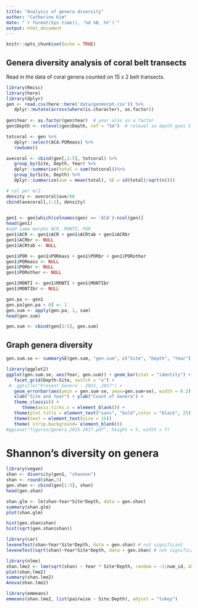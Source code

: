 ```yaml
---
title: "Analysis of genera diversity"
author: "Catherine Kim"
date: "`r format(Sys.time(), '%d %B, %Y')`"
output: html_document
---
```


```r
knitr::opts_chunk$set(echo = TRUE)
```

## Genera diversity analysis of coral belt transects 

Read in the data of coral genera counted on 15 x 2 belt transects. 

```r
library(Rmisc)
library(here)
library(dplyr)
gen <- read.csv(here::here('data/genmorph.csv')) %>% 
   dplyr::mutate(across(where(is.character), as.factor))
   
gen$Year <- as.factor(gen$Year)  # year also as a factor
gen$Depth <- relevel(gen$Depth, ref = "5m")  # relevel so depth goes 5 then 10 m
```

```r
totcoral <- gen %>% 
   dplyr::select(ACA:PORmass) %>% 
   rowSums()

avecoral <- cbind(gen[,1:5], totcoral) %>% 
   group_by(Site, Depth, Year) %>% 
   dplyr::summarise(total = sum(totcoral))%>%
   group_by(Site, Depth) %>% 
   dplyr::summarise(ave = mean(total), SE = sd(total)/sqrt(n()))

# col per m/2
density <- avecoral$ave/60 
cbind(avecoral[,1:2], density)
   
```


```r
gen1 <- gen[which(colnames(gen) == 'ACA'):ncol(gen)]
head(gen1)
#add same morphs ACR, MONTI, POR
gen1$ACR <- gen1$ACR + gen1$ACRtab + gen1$ACRbr
gen1$ACRbr <- NULL
gen1$ACRtab <- NULL

gen1$POR <- gen1$PORmass + gen1$PORbr + gen1$PORother
gen1$PORmass <- NULL
gen1$PORbr <- NULL
gen1$PORother <- NULL

gen1$MONTI <- gen1$MONTI + gen1$MONTIbr
gen1$MONTIbr <- NULL

gen.pa <- gen1
gen.pa[gen.pa > 0] <- 1
gen.sum <- apply(gen.pa, 1, sum)
head(gen.sum)

gen.sum <- cbind(gen[1:5], gen.sum)
```

## Graph genera diversity

```r
gen.sum.se <- summarySE(gen.sum, "gen.sum", c("Site", "Depth", "Year"))

library(ggplot2)
ggplot(gen.sum.se, aes(Year, gen.sum)) + geom_bar(stat = "identity") + 
   facet_grid(Depth~Site, switch = "x") +
 #  ggtitle("Present Genera - 2015, 2017") +
   geom_errorbar(aes(ymin = gen.sum-se, ymax=gen.sum+se), width = 0.2) +
   xlab("Site and Year") + ylab("Count of Genera") +
   theme_classic() +
      theme(axis.ticks.x = element_blank()) +
   theme(plot.title = element_text("sans", "bold",color = "black", 25)) +
   theme(text = element_text(size = 15)) 
   theme( strip.background= element_blank())
#ggsave("figures/genera_2015-2017.pdf", height = 5, width = 7)
```

# Shannon's diversity on genera

```r
library(vegan)
shan <- diversity(gen1, "shannon")
shan <- round(shan,3)
gen.shan <- cbind(gen[1:5], shan)
head(gen.shan)
```

```r
shan.glm <- lm(shan~Year*Site*Depth, data = gen.shan)
summary(shan.glm)
plot(shan.glm)
```
```r
hist(gen.shan$shan)
hist(sqrt(gen.shan$shan))

library(car)
leveneTest(shan~Year*Site*Depth, data = gen.shan) # not significant
leveneTest(sqrt(shan)~Year*Site*Depth, data = gen.shan) # not significant
```

```r
library(nlme)
shan.lme2 <- lme(sqrt(shan) ~ Year * Site*Depth, random = ~1|num_id, data = gen.sum, na.action = na.exclude)
plot(shan.lme2)
summary(shan.lme2)
Anova(shan.lme2)

library(emmeans)
emmeans(shan.lme2, list(pairwise ~ Site:Depth), adjust = "tukey")
```
